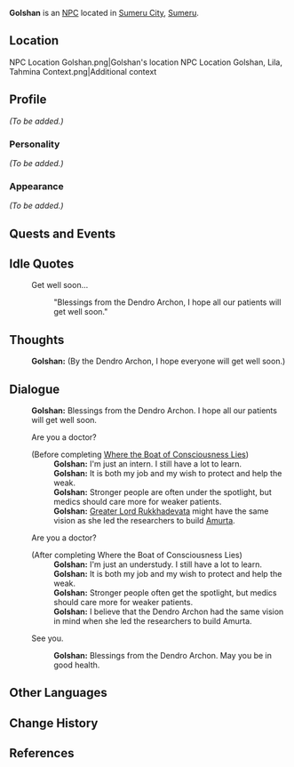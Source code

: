 {{Character Infobox
|type             = NPC
|image            = NPC Golshan.png
|region           = Sumeru
|affiliation      = Bimarstan
|affiliation2     = Amurta
|title            = Intern Doctor at "Bimarstan"
|ancestry         = <!-- Clan/family -->
|father           = 
|mother           = 
|spouse           = 
|sibling          = 
|child            = 
|relative         = 
|voiceEN          = [https://www.logannedigma.com/ Loganne Digma]<ref name="LoganneDigma">Twitter: [https://twitter.com/Loganne_Digma/status/1562545042824515589 EN VA Self Announcement]</ref>
|voiceCN          = 
|voiceJP          = 
|dialoguereward   = 
}}
'''Golshan''' is an [[NPC]] located in [[Sumeru City]], [[Sumeru]].

==Location==
<gallery>
NPC Location Golshan.png|Golshan's location
NPC Location Golshan, Lila, Tahmina Context.png|Additional context
</gallery>

==Profile==
''(To be added.)''

===Personality===
''(To be added.)''

===Appearance===
''(To be added.)''

==Quests and Events==
{{Quests and Events}}

==Idle Quotes==
{{Dialogue start}}
: {{DIcon|Idle}} Get well soon...
:: {{A|VO Golshan 01.ogg}} "Blessings from the Dendro Archon, I hope all our patients will get well soon."
{{Dialogue end}}

==Thoughts==
{{All Schemes to Know Explanation|name=Golshan}}
{{Dialogue start}}
:{{A|VO Golshan All Schemes to Know 01.ogg}} '''Golshan:''' (By the Dendro Archon, I hope everyone will get well soon.)
{{Dialogue end}}

==Dialogue==
{{Dialogue start}}
:'''Golshan:''' Blessings from the Dendro Archon. I hope all our patients will get well soon.
:{{DIcon}} Are you a doctor?
:;(Before completing [[Where the Boat of Consciousness Lies]])
::'''Golshan:''' I'm just an intern. I still have a lot to learn.
::'''Golshan:''' It is both my job and my wish to protect and help the weak.
::'''Golshan:''' Stronger people are often under the spotlight, but medics should care more for weaker patients.
::'''Golshan:''' [[Greater Lord Rukkhadevata]] might have the same vision as she led the researchers to build [[Amurta]].
:{{DIcon}} Are you a doctor?
:;(After completing Where the Boat of Consciousness Lies)
::'''Golshan:''' I'm just an understudy. I still have a lot to learn.
::'''Golshan:''' It is both my job and my wish to protect and help the weak.
::'''Golshan:''' Stronger people often get the spotlight, but medics should care more for weaker patients.
::'''Golshan:''' I believe that the Dendro Archon had the same vision in mind when she led the researchers to build Amurta.
:{{DIcon}} See you.
::'''Golshan:''' Blessings from the Dendro Archon. May you be in good health.
{{Dialogue end}}
<!--
==Event Dialogue==
===Event Name===
{{Dialogue start}}
:'''{{subst:PAGENAME}}:'''
{{Dialogue end}}

==Trivia==
* 
-->
==Other Languages==
{{Other Languages
|default_hidden = 1
|en      = Golshan
|zhs     = 戈尔珊
|zhs_rm  = Gē'ěrshān
|zht     = 戈爾珊
|zht_rm  = Gē'ěrshān
|ja      = ゴルシャン
|ja_rm   = Gorushan
|ko      = 골샨
|ko_rm   = Golsyan
|es      = Golshan
|fr      = Golshan
|ru      = Гольшан
|th      = Golshan
|vi      = Golshan
|de      = Golshan
|id      = Golshan
|pt      = Golshan
|tr      = Golshan
|it      = Golshan
}}

==Change History==
{{Change History|3.0}}

==References==
{{Reflist}}